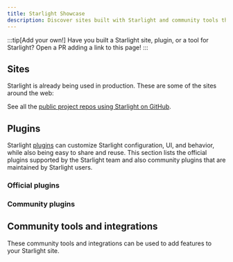 ```yaml
---
title: Starlight Showcase
description: Discover sites built with Starlight and community tools that extend Starlight!
---
```


:::tip[Add your own!]
Have you built a Starlight site, plugin, or a tool for Starlight?
Open a PR adding a link to this page!
:::

## Sites


Starlight is already being used in production. These are some of the sites around the web:

<ShowcaseSites />

See all the [public project repos using Starlight on GitHub](https://github.com/withastro/starlight/network/dependents).

## Plugins

Starlight [plugins](/reference/plugins/) can customize Starlight configuration, UI, and behavior, while also being easy to share and reuse.
This section lists the official plugins supported by the Starlight team and also community plugins that are maintained by Starlight users.

### Official plugins

<CardGrid>
	<LinkCard
		href="/guides/site-search/#algolia-docsearch"
		title="Algolia DocSearch"
		description="Replace Pagefind, the default search provider, with Algolia DocSearch."
	/>
</CardGrid>

### Community plugins

<CardGrid>
	<LinkCard
		href="https://github.com/HiDeoo/starlight-links-validator"
		title="starlight-links-validator"
		description="Check for broken links in your Starlight pages."
	/>
</CardGrid>

## Community tools and integrations


These community tools and integrations can be used to add features to your Starlight site.

<CardGrid>
	<LinkCard
		href="https://www.feelback.dev/blog/new-astro-starlight-integration/"
		title="FeelBack"
		description="Add a user feedback system to your docs pages."
	/>
	<LinkCard
		href="https://github.com/HiDeoo/starlight-blog"
		title="starlight-blog"
		description="Add a blog to your documentation site."
	/>
	<LinkCard
		href="https://github.com/HiDeoo/starlight-typedoc"
		title="starlight-typedoc"
		description="Generate Starlight pages from TypeScript using TypeDoc."
	/>
	<LinkCard
		href="https://github.com/HiDeoo/starlight-openapi"
		title="starlight-openapi"
		description="Create documentation pages from OpenAPI/Swagger specifications."
	/>
</CardGrid>

